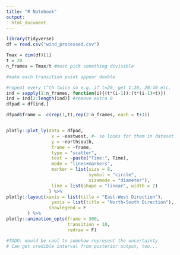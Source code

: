 ```yaml
---
title: "R Notebook"
output:
  html_document
---
```

```r
library(tidyverse)
df = read.csv("wind_processed.csv")
```


```r
Tmax = dim(df)[1]
t = 20
n_frames = Tmax/t #must pick something divisible

#make each transition point appear double 

#repeat every t^th twice so e.g. if t=20, get 1:20, 20:40 etc.
ind = sapply(1:n_frames, function(i){(t*(i-1)):(t*(i-1)+t)})
ind = ind[2:length(ind)] #remove extra 0
dfpad = df[ind,]

dfpad$frame =  c(rep(1,t),rep(2:n_frames, each = t+1))


plotly::plot_ly(data = dfpad,
                 x = ~eastwest, #~ so looks for them in dataset
                 y = ~northsouth,
                 frame = ~frame,
                 type = "scatter",
                 text = ~paste("Time:", Time),
                 mode = "lines+markers",
                 marker = list(size = 8,
                               symbol = "circle",
                               sizemode = "diameter"),
                 line = list(shape = "linear", width = 2)
                ) %>%
plotly::layout(xaxis = list(title = "East-West Direction"),
                 yaxis = list(title = "North-South Direction"),
                showlegend = F
        ) %>%
plotly::animation_opts(frame = 300,
                       transition = 10,
                       redraw = F) 

#TODO: would be cool to somehow represent the uncertainty
# Can get credible interval from posterior output, too...

```

